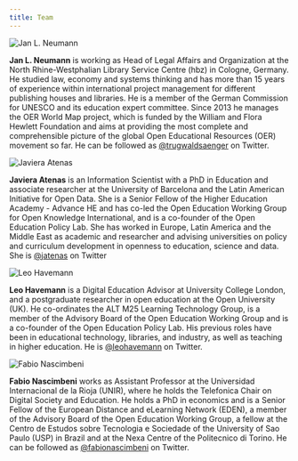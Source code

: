 ```yaml
---
title: Team
---
```


<div class="float-left mr-6">

![Jan L. Neumann](/img/jan.png)

</div>

**Jan L. Neumann** is working as Head of Legal Affairs and Organization at the North Rhine-Westphalian Library Service
Centre (hbz) in Cologne, Germany. He studied law, economy and systems thinking and has more than 15 years of experience
within international project management for different publishing houses and libraries. He is a member of the German
Commission for UNESCO and its education expert committee. Since 2013 he manages the OER World Map project, which is
funded by the William and Flora Hewlett Foundation and aims at providing the most complete and comprehensible picture
of the global Open Educational Resources (OER) movement so far. He can be followed
as [@trugwaldsaenger](https://twitter.com/@trugwaldsaenger) on Twitter.

<div class="float-left mr-6">

![Javiera Atenas](/img/javiera.jpg)

</div>

**Javiera Atenas** is an Information Scientist with a PhD in Education and associate researcher at the University of
Barcelona and the Latin American Initiative for Open Data. She is a Senior Fellow of  the Higher Education Academy -
Advance HE and has co-led the Open Education Working Group for Open Knowledge International, and is a co-founder of
the Open Education Policy Lab. She has worked in Europe, Latin America and the Middle East as academic and researcher
and advising universities on policy and curriculum development in openness to education, science and data.
She is [@jatenas](https://twitter.com/@jatenas) on Twitter

<div class="float-left mr-6">

![Leo Havemann](/img/leo.jpg)

</div>

**Leo Havemann** is a Digital Education Advisor at University College London, and a postgraduate researcher in open
education at the Open University (UK). He co-ordinates the ALT M25 Learning Technology Group, is a member of the
Advisory Board of the Open Education Working Group and is a co-founder of the Open Education Policy Lab. His previous
roles have been in educational technology, libraries, and industry, as well as teaching in higher education. He
is [@leohavemann](https://twitter.com/@leohavemann) on Twitter.

<div class="float-left mr-6">

![Fabio Nascimbeni](/img/fabio.jpg)

</div>

**Fabio Nascimbeni** works as Assistant Professor at the Universidad Internacional de la Rioja (UNIR), where he holds
the Telefonica Chair on Digital Society and Education. He holds a PhD in economics and is a Senior Fellow of the
European Distance and eLearning Network (EDEN), a member of the Advisory Board of the Open Education Working Group, a
fellow at the Centro de Estudos sobre Tecnologia e Sociedade of the University of Sao Paulo (USP) in Brazil and at the
Nexa Centre of the Politecnico di Torino. He can be followed
as [@fabionascimbeni](https://twitter.com/@fabionascimbeni) on Twitter.
